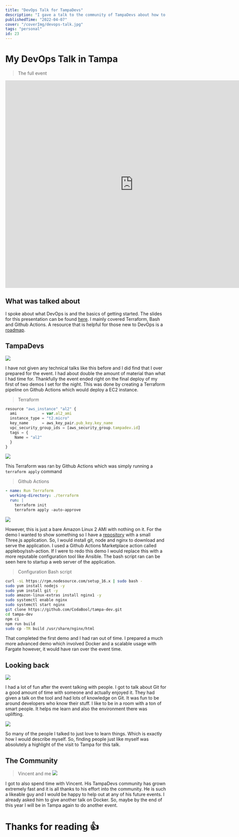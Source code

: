 ```yaml
---
title: "DevOps Talk for TampaDevs"
description: "I gave a talk to the community of TampaDevs about how to get started in DevOps"
publishedTime: "2022-04-07"
cover: "/coverImg/devops-talk.jpg"
tags: "personal"
id: 23
---
```


# My DevOps Talk in Tampa 

> The full event

<iframe width="800" height="650" src="https://www.youtube.com/embed/2AoRbNU1iNc?start=1078" frameBorder="0" allow="accelerometer; autoplay; encrypted-media; gyroscope; picture-in-picture" allowFullScreen></iframe>

## What was talked about

I spoke about what DevOps is and the basics of getting started.
The slides for this presentation can be found [here](https://docs.google.com/presentation/d/1rpbtEQIdGf7nMPmT6wnt9egBcMDMsdgpAC4D4EvNGfs/edit?usp=sharing).
I mainly covered Terraform, Bash and Github Actions. 
A resource that is helpful for those new to DevOps is a [roadmap](https://roadmap.sh/devops).

## TampaDevs

<Img src="/posts/23/2.jpg" size="lg" />

I have not given any technical talks like this before and I did find that I over prepared for the event.
I had about double the amount of material than what I had time for. 
Thankfully the event ended right on the final deploy of my first of two demos I set for the night.
This was done by creating a Terraform pipeline on Github Actions which would deploy a EC2 instance.

> Terraform

```js
resource "aws_instance" "al2" {
  ami           = var.al2_ami
  instance_type = "t2.micro"
  key_name      = aws_key_pair.pub_key.key_name
  vpc_security_group_ids = [aws_security_group.tampadev.id]
  tags = {
    Name = "al2"
  }
}
```

<Img src="/posts/23/3.jpg" size="lg" />

This Terraform was ran by Github Actions which was simply running a `terraform apply` command

> Github Actions
```yml
- name: Run Terraform
  working-directory: ./terraform
  run: |
    terraform init
    terraform apply -auto-approve
```

<Img src="/posts/23/1.jpg" size="lg" />


However, this is just a bare Amazon Linux 2 AMI with nothing on it. 
For the demo I wanted to show something so I have a [repository](https://github.com/CodaBool/tampa-dev) with a small Three.js application.
So, I would install git, node and nginx to download and serve the application.
I used a Github Actions Marketplace action called appleboy/ssh-action. 
If I were to redo this demo I would replace this with a more reputable configuration tool like Ansible.
The bash script ran can be seen here to startup a web server of the application.

> Configuration Bash script
```bash
curl -sL https://rpm.nodesource.com/setup_16.x | sudo bash -
sudo yum install nodejs -y
sudo yum install git -y
sudo amazon-linux-extras install nginx1 -y
sudo systemctl enable nginx
sudo systemctl start nginx
git clone https://github.com/CodaBool/tampa-dev.git
cd tampa-dev
npm ci
npm run build
sudo cp -TR build /usr/share/nginx/html
```

That completed the first demo and I had ran out of time.
I prepared a much more advanced demo which involved Docker and a scalable usage with Fargate however, it would have ran over the event time.

## Looking back

<Img src="/posts/23/6.jpg" size="lg" />


I had a lot of fun after the event talking with people.
I got to talk about Git for a good amount of time with someone and actually enjoyed it.
They had given a talk on the tool and had lots of knowledge on Git.
It was fun to be around developers who know their stuff.
I like to be in a room with a ton of smart people.
It helps me learn and also the environment there was uplifting.

<Img src="/posts/23/5.jpg" size="lg" />

So many of the people I talked to just love to learn things.
Which is exactly how I would describe myself.
So, finding people just like myself was absolutely a highlight of the visit to Tampa for this talk.

## The Community

> Vincent and me
> <Img src="/posts/23/4.jpg" size="lg" float />

I got to also spend time with Vincent.
His TampaDevs community has grown extremely fast and it is all thanks to his effort into the community.
He is such a likeable guy and I would be happy to help out at any of his future events.
I already asked him to give another talk on Docker.
So, maybe by the end of this year I will be in Tampa again to do another event.

# Thanks for reading 👍
